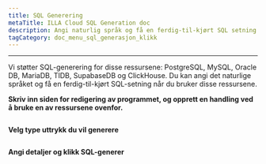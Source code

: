 ```yaml
---
title: SQL Generering
metaTitle: ILLA Cloud SQL Generation doc
description: Angi naturlig språk og få en ferdig-til-kjørt SQL setning
tagCategory: doc_menu_sql_generasjon_klikk
---
```


* * *

<Heading hidden>SQL Generation</Heading>

Vi støtter SQL-generering for disse ressursene: PostgreSQL, MySQL, Oracle DB, MariaDB, TIDB, SupabaseDB og ClickHouse. Du kan angi det naturlige språket og få en ferdig-til-kjørt SQL-setning når du bruker disse ressursene. 

**Skriv inn siden for redigering av programmet, og opprett en handling ved å bruke en av ressursene ovenfor.** 

<img src='https://cdn.illacloud.com/official-website/img/docs/assemble/sql_generate.png' alt="" />

**Velg type uttrykk du vil generere**

<img src='https://cdn.illacloud.com/official-website/img/docs/assemble/sql_generate(1).gif' alt="" />

**Angi detaljer og klikk SQL-generer**

<img src='https://cdn.illacloud.com/official-website/img/docs/assemble/sql_generate(2).png' alt="" />
